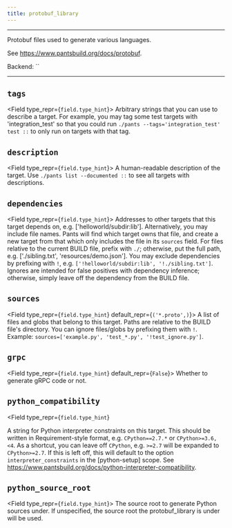 ```yaml
---
title: protobuf_library
---
```



---

Protobuf files used to generate various languages.

See https://www.pantsbuild.org/docs/protobuf.

Backend: <span className="color--primary">``</span>

---

<span className={styles.options}>

## `tags`

<Field type_repr={`field.type_hint`}>
  Arbitrary strings that you can use to describe a target. For example, you may
  tag some test targets with &#x27;integration_test&#x27; so that you could run
  `./pants --tags='integration_test' test ::` to only run on targets with that
  tag.
</Field>

## `description`

<Field type_repr={`field.type_hint`}>
  A human-readable description of the target. Use `./pants list --documented ::`
  to see all targets with descriptions.
</Field>

## `dependencies`

<Field type_repr={`field.type_hint`}>
  Addresses to other targets that this target depends on, e.g.
  [&#x27;helloworld/subdir:lib&#x27;]. Alternatively, you may include file
  names. Pants will find which target owns that file, and create a new target
  from that which only includes the file in its `sources` field. For files
  relative to the current BUILD file, prefix with `./`; otherwise, put the full
  path, e.g. [&#x27;./sibling.txt&#x27;, &#x27;resources/demo.json&#x27;]. You
  may exclude dependencies by prefixing with `!`, e.g.
  `['!helloworld/subdir:lib', '!./sibling.txt']`. Ignores are intended for false
  positives with dependency inference; otherwise, simply leave off the
  dependency from the BUILD file.
</Field>

## `sources`

<Field type_repr={`field.type_hint`} default_repr={`('*.proto',)`}>
  A list of files and globs that belong to this target. Paths are relative to
  the BUILD file&#x27;s directory. You can ignore files/globs by prefixing them
  with `!`. Example: `sources=['example.py', 'test_*.py', '!test_ignore.py']`.
</Field>

## `grpc`

<Field type_repr={`field.type_hint`} default_repr={`False`}>
  Whether to generate gRPC code or not.
</Field>

## `python_compatibility`

<Field
    type_repr={`field.type_hint`}
>

A string for Python interpreter constraints on this target. This should be written in Requirement-style format, e.g. `CPython==2.7.*` or `CPython>=3.6,<4`. As a shortcut, you can leave off `CPython`, e.g. `>=2.7` will be expanded to `CPython>=2.7`. If this is left off, this will default to the option `interpreter_constraints` in the [python-setup] scope. See https://www.pantsbuild.org/docs/python-interpreter-compatibility.

</Field>

## `python_source_root`

<Field type_repr={`field.type_hint`}>
  The source root to generate Python sources under. If unspecified, the source
  root the protobuf_library is under will be used.
</Field>

</span>
